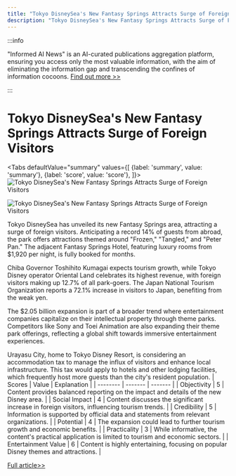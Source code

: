 ```yaml
---
title: "Tokyo DisneySea's New Fantasy Springs Attracts Surge of Foreign Visitors"
description: "Tokyo DisneySea's New Fantasy Springs Attracts Surge of Foreign Visitors"
---
```



:::info

"Informed AI News" is an AI-curated publications aggregation platform, ensuring you access only the most valuable information, with the aim of eliminating the information gap and transcending the confines of information cocoons.  [Find out more >>](/docs/guides)

:::

# Tokyo DisneySea's New Fantasy Springs Attracts Surge of Foreign Visitors


<Tabs
	defaultValue="summary"
	values={[
	{label: 'summary', value: 'summary'},
	{label: 'score', value: 'score'},
]}>
<TabItem value="summary">
<img
  src="https://image.informedainews.com/2024/06/Eco-395-1717722909-0.jpg"
  alt="Tokyo DisneySea's New Fantasy Springs Attracts Surge of Foreign Visitors"
/>

<img
  src="https://image.informedainews.com/2024/06/Eco-Tsc-1717722909-1.jpg"
  alt="Tokyo DisneySea's New Fantasy Springs Attracts Surge of Foreign Visitors"
/>



Tokyo DisneySea has unveiled its new Fantasy Springs area, attracting a surge of foreign visitors. Anticipating a record 14% of guests from abroad, the park offers attractions themed around "Frozen," "Tangled," and "Peter Pan." The adjacent Fantasy Springs Hotel, featuring luxury rooms from $1,920 per night, is fully booked for months.

Chiba Governor Toshihito Kumagai expects tourism growth, while Tokyo Disney operator Oriental Land celebrates its highest revenue, with foreign visitors making up 12.7% of all park-goers. The Japan National Tourism Organization reports a 72.1% increase in visitors to Japan, benefiting from the weak yen.

The $2.05 billion expansion is part of a broader trend where entertainment companies capitalize on their intellectual property through theme parks. Competitors like Sony and Toei Animation are also expanding their theme park offerings, reflecting a global shift towards immersive entertainment experiences.

Urayasu City, home to Tokyo Disney Resort, is considering an accommodation tax to manage the influx of visitors and enhance local infrastructure. This tax would apply to hotels and other lodging facilities, which frequently host more guests than the city's resident population.
</TabItem>
<TabItem value="score">
	| Scores     | Value   | Explanation |
	| -------- | ------- | ------- |
	| Objectivity  | 5    | Content provides balanced reporting on the impact and details of the new Disney area.    |
	| Social Impact | 4     | Content discusses the significant increase in foreign visitors, influencing tourism trends.    |
	| Credibility    | 5    | Information is supported by official data and statements from relevant organizations.    |
	| Potential    | 4    | The expansion could lead to further tourism growth and economic benefits.    |
	| Practicality    | 3    | While informative, the content's practical application is limited to tourism and economic sectors.    |
	| Entertainment Value    | 6    | Content is highly entertaining, focusing on popular Disney themes and attractions.    |
</TabItem>
</Tabs>

[Full article>>](https://asia.nikkei.com/Business/Media-Entertainment/Tokyo-Disney-debuts-new-area-as-foreign-visitors-pack-in)
